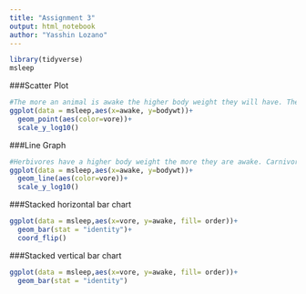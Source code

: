 ```yaml
---
title: "Assignment 3"
output: html_notebook
author: "Yasshin Lozano"
---
```

```r
library(tidyverse)
msleep
```
###Scatter Plot
```r
#The more an animal is awake the higher body weight they will have. There is a weak correlation between body weight and how long they are awake. Herbivores vary more in time awake than other vores. Omnivores are not awake more than 15 hours a day and some insecti sleep a lot.
ggplot(data = msleep,aes(x=awake, y=bodywt))+
  geom_point(aes(color=vore))+
  scale_y_log10()
```

###Line Graph
```r
#Herbivores have a higher body weight the more they are awake. Carnivores vary in size and time awake, so it is hard to see a continous trend.
ggplot(data = msleep,aes(x=awake, y=bodywt))+
  geom_line(aes(color=vore))+
  scale_y_log10()
```

###Stacked horizontal bar chart
```r
ggplot(data = msleep,aes(x=vore, y=awake, fill= order))+
  geom_bar(stat = "identity")+
  coord_flip()
```

###Stacked vertical bar chart
```r
ggplot(data = msleep,aes(x=vore, y=awake, fill= order))+
  geom_bar(stat = "identity")
```

